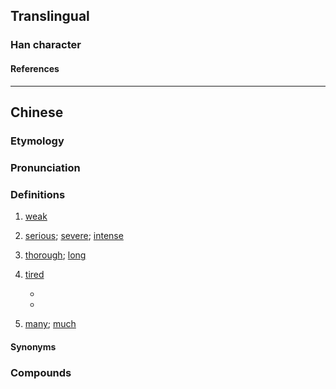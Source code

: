 {{character info}}
==Translingual==

===Han character===
{{Han char|rn=61|rad=心|as=08|sn=11|four=92033|canj=PHKP|ids=⿰忄忝}}

====References====
{{Han ref|kx=0389.220|dkj=10747|dj=0723.080|hdz=42313.010|uh=60BF}}

----

==Chinese==
{{zh-forms}}

===Etymology===
{{rfe|zh}}

===Pronunciation===
{{zh-pron
|m=tiǎn
|c=tim2
|h=pfs=thiám
|mn=thiám
|mn-t=tiam2
|mc=y
|oc=y
|cat=a
}}

===Definitions===
{{zh-hanzi}}

# {{zh-hg}} [[weak]]
# {{lb|zh|Hokkien|Teochew}} [[serious]]; [[severe]]; [[intense]]
#: {{zh-alt-inline|忝|謟}}
# {{lb|zh|Hokkien|Teochew|of cooking}} [[thorough]]; [[long]] {{gl|time}}
#: {{zh-alt-inline|忝}}
# {{lb|zh|Hakka|Hokkien|Haifeng Min}} [[tired]]
#: {{zh-alt-inline|忝|累}}
#* {{zh-x|行 遮爾\這{chiah}呢{nī} 久　是 毋是\不{m̄}是 感覺 有{ū} 淡薄仔 '''@累'''{thiám}||TW|ref='''1992''', {{w2|zh|林強 (1964年)|林強}} (Lim Giong) and {{w2|zh|侯孝賢}} (Hou Hsiao-hsien), [https://www.youtube.com/watch?v=W8Qa5YQ9UzA {{lang|zh|無聲的所在}}]}}
#* {{zh-x|順 姐！近來 人 真 悿，一 入眠 就{tō} 夢見 我 阿爹 阿娘 和{kah} 小弟|Sister Shan, recently I have been very '''tired'''. I have often dreamed about my parents and my brothers|TW|ref={{lang|zh|李秀}} [Louise Lee Hsiu], {{lang|zh|《井月澎湖》}} [''Penghu Moon in the Well''] [http://www.tccs.ca/sites/default/files/files/newsletter/201904_newsletters.pdf]}}
# {{lb|zh|Teochew}} [[many]]; [[much]]
#: {{zh-alt-inline|忝}}

====Synonyms====
{{zh-dial|累}}

===Compounds===
{{zh-der|悿𢣎|悿頭}}